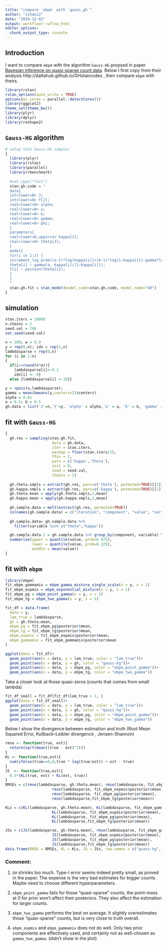 ```yaml
---
title: "compare `ebpm` with `gauss_gh`"
author: "zihao12"
date: "2019-12-02"
output: workflowr::wflow_html
editor_options:
  chunk_output_type: console
---
```


## Introduction
I want to compare `ebpm` with the algorithm `Gauss-HG` propsed in paper  [Bayesian inference on quasi-sparse count data 
](https://academic.oup.com/biomet/article/103/4/971/2659041). Below I first copy from their analysis http://dattahub.github.io/GHstancodes , then compare `ebpm` with theirs. 

```r
library(rstan)
rstan_options(auto_write = TRUE)
options(mc.cores = parallel::detectCores())
library(ggplot2)
theme_set(theme_bw())
library(plyr)
library(dplyr)
library(reshape2)
```

## `Gauss-HG` algorithm
```r
# setup Stan Gauss-HG sampler
{
  library(plyr)
  library(rstan)
  library(parallel)
  library(rbenchmark)
  
  #set_cppo("fast")
  stan.gh.code = "
  data{
  int<lower=0> J;
  int<lower=0> Y[J];
  real<lower=0> alpha;
  real<lower=0> a;
  real<lower=0> b;
  real<lower=0> gamma;
  real<lower=0> phi;
  }
  parameters{
  real<lower=0,upper=1> kappa[J];
  real<lower=0> theta[J];
  }
  model{
  for(i in 1:J) {
  increment_log_prob((a-1)*log(kappa[i])+(b-1)*log(1-kappa[i])-gamma*log(1-phi*kappa[i]));
  theta[i] ~ gamma(a, kappa[i]/(1-kappa[i]));
  Y[i] ~ poisson(theta[i]);
  }
  }
  "
  stan.gh.fit = stan_model(model_code=stan.gh.code, model_name="GH")
}
```

## simulation
```r
stan.iters = 10000
n.chains = 2
seed.val = 786
set.seed(seed.val)

n = 200; w = 0.9
y = rep(0,n); idx = rep(1,n)
lambdasparse = rep(0,n)
for (i in 1:n)
{
  if(i<=round(n*w)){
    lambdasparse[i]<-0.1
    idx[i] <- 0}
  else {lambdasparse[i] <-10}}

y = rpois(n,lambdasparse); 
gamma = mean(kmeans(y,centers=2)$centers)
alpha = 0.01
a = 0.5; b = 0.5
gh.data = list('J'=n,'Y'=y, 'alpha' = alpha,'a' = a, 'b' = b, 'gamma' = gamma, 'phi' = 0.99)
```

## fit with `Gauss-HG`
```r
{
  gh.res = sampling(stan.gh.fit, 
                     data = gh.data, 
                     iter = stan.iters,
                     warmup = floor(stan.iters/2),
                     thin = 2,
                     pars = c('kappa','theta'),
                     init = 0,
                     seed = seed.val, 
                     chains = 1)
  
  gh.theta.smpls = extract(gh.res, pars=c('theta'), permuted=TRUE)[[1]]
  gh.kappa.smpls = extract(gh.res, pars=c('kappa'), permuted=TRUE)[[1]]
  gh.theta.mean = apply(gh.theta.smpls,2,mean)
  gh.kappa.mean = apply(gh.kappa.smpls,2,mean)
  
  gh.sample.data = melt(extract(gh.res, permuted=TRUE))
  colnames(gh.sample.data) = c("iteration", "component", "value", "variable")
  
  gh.sample.data= gh.sample.data %>%
    filter(variable %in% c("theta","kappa")) 

  gh.sample.data.2 = gh.sample.data %>% group_by(component, variable) %>%
  summarise(upper = quantile(value, prob=0.975), 
            lower = quantile(value, prob=0.225),
            middle = mean(value))
}
```



## fit with `ebpm`
```r
library(ebpm)
fit_ebpm_gammamix = ebpm_gamma_mixture_single_scale(x = y, s = 1)
fit_ebpm_expmix = ebpm_exponential_mixture(x = y, s = 1)
fit_ebpm_pg = ebpm_point_gamma(x = y, s = 1)
fit_ebpm_tg = ebpm_two_gamma(x = y, s = 1)
```


```r
fit_df = data.frame(
  data = y,
  lam_true = lambdasparse,
  gh = gh.theta.mean,
  ebpm_pg = fit_ebpm_pg$posterior$mean,
  ebpm_tg = fit_ebpm_tg$posterior$mean,
  ebpm_expmix = fit_ebpm_expmix$posterior$mean,
  ebpm_gammamix = fit_ebpm_gammamix$posterior$mean
)

ggplot(data = fit_df)+
  geom_point(aes(x = data, y = lam_true, color = "lam_true"))+
  geom_point(aes(x = data, y = gh, color = "gauss-hg"))+
  geom_point(aes(x = data, y = ebpm_pg, color = "ebpm_point_gamma"))+
  geom_point(aes(x = data, y = ebpm_tg, color = "ebpm_two_gamma"))
```

Take a closer look at those quasi-zeros (counts that comes from small lambda)
```r
fit_df_small = fit_df[fit_df$lam_true < 1, ]
ggplot(data = fit_df_small)+
  geom_point(aes(x = data, y = lam_true, color = "lam_true"))+
  geom_point(aes(x = data, y = gh, color = "gauss_hg"))+
  geom_point(aes(x = data, y = ebpm_pg, color = "ebpm_point_gamma"))+
  geom_point(aes(x = data, y = ebpm_tg, color = "ebpm_two_gamma"))
```


Below I show the divergence between estimation and truth (Root Mean Squared Error, Kullback–Leibler divergence , Jensen-Shannon)
```r
rmse <- function(true, est){
  return(sqrt(mean((true - est)^2)))
}
KL <- function(true,est){
  sum(ifelse(true==0,0,true * log(true/est)) + est - true)
}
JS  <- function(true,est){
  0.5*(KL(true, est) + KL(est, true))
}
RMSEs = c(rmse(lambdasparse, gh.theta.mean), rmse(lambdasparse, fit_ebpm_gammamix$posterior$mean), 
                     rmse(lambdasparse, fit_ebpm_expmix$posterior$mean), 
                     rmse(lambdasparse, fit_ebpm_pg$posterior$mean),
                     rmse(lambdasparse,fit_ebpm_tg$posterior$mean))

KLs = c(KL(lambdasparse, gh.theta.mean), KL(lambdasparse, fit_ebpm_gammamix$posterior$mean), 
                     KL(lambdasparse, fit_ebpm_expmix$posterior$mean), 
                     KL(lambdasparse, fit_ebpm_pg$posterior$mean),
                     KL(lambdasparse,fit_ebpm_tg$posterior$mean))

JSs = c(JS(lambdasparse, gh.theta.mean), rmse(lambdasparse, fit_ebpm_gammamix$posterior$mean), 
                     JS(lambdasparse, fit_ebpm_expmix$posterior$mean), 
                     JS(lambdasparse, fit_ebpm_pg$posterior$mean),
                     JS(lambdasparse,fit_ebpm_tg$posterior$mean))
data.frame(RMSE = RMSEs, KL = KLs, JS = JSs, row.names = c("guass-hg", "ebpm_gammamix", "ebpm_expmix", "ebpm_point_gamma", "ebpm_two_gamma"))

```

### Comment:
1. `GH` shrinks too much. Type-I error seems indeed pretty small, as proved in the paper. The expense is the very bad estimates for bigger counts. Maybe need to choose different hyperparameters.  

2. `ebpm_point_gamma` fails for those "quasi-sparse" counts, the point-mass at 0 for prior won't affect their posteriors. They also affect the estimation for larger counts.  

3. `ebpm_two_gamma` performs the best on average. It slightly overestimates those "quasi-sparse" counts, but is very close to truth overall. 

4. `ebpm_expmix` and `ebpm_gammamix` does not do well. Only two prior components are effectively used, and certainly not as well-chosen as `gamma_two_gamma`. (didn't show in the plot)


